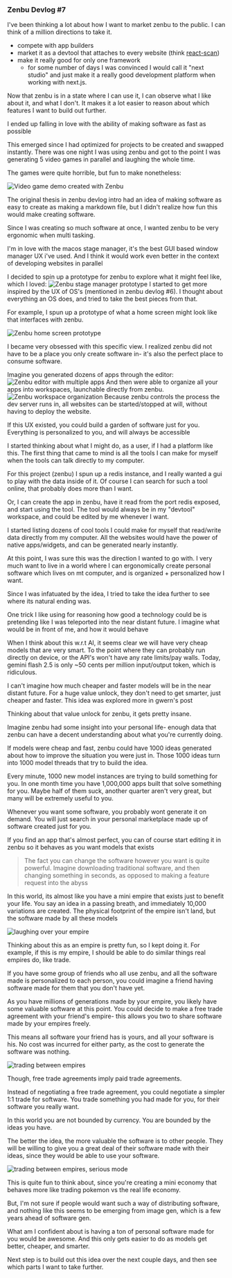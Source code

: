 
### Zenbu Devlog #7



I've been thinking a lot about how I want to market zenbu to the public. I can think of a million directions to take it.

- compete with app builders
- market it as a devtool that attaches to every website (think [react-scan](https://react-scan.com/))
- make it really good for only one framework
	- for some number of days I was convinced I would call it "next studio" and just make it a really good development platform when working with next.js.

Now that zenbu is in a state where I can use it, I can observe what I like about it, and what I don't. It makes it a lot easier to reason about which features I want to build out further.

I ended up falling in love with the ability of making software as fast as possible

This emerged since I had optimized for projects to be created and swapped instantly. There was one night I was using zenbu and got to the point I was generating 5 video games in parallel and laughing the whole time.

The games were quite horrible, but fun to make nonetheless:

<Image src="/devlog/7/game.gif" alt="Video game demo created with Zenbu" width={200} height={450} />



The original thesis in <Link href="/blog/zenbu-devlog-intro">zenbu devlog intro</Link> had an idea of making software as easy to create as making a markdown file, but I didn't realize how fun this would make creating software.

Since I was creating so much software at once, I wanted zenbu to be very ergonomic when multi tasking.

I'm in love with the macos stage manager, it's the best GUI based window manager UX i've used. And I think it would work even better in the context of developing websites in parallel

I decided to spin up a prototype for zenbu to explore what it might feel like, which I loved:
<Image src="/devlog/7/stage-manager-demo.gif" alt="Zenbu stage manager prototype" width={800} height={450} />
I started to get more inspired by the UX of OS's (mentioned in <Link href="/blog/zenbu-devlog-6">zenbu devlog #6</Link>). I thought about everything an OS does, and tried to take the best pieces from that.

For example, I spun up a prototype of what a home screen might look like that interfaces with zenbu.

<Image src="/devlog/7/home.png" alt="Zenbu home screen prototype" width={800} height={450} />

I became very obsessed with this specific view. I realized zenbu did not have to be a place you only create software in- it's also the perfect place to consume software.

Imagine you generated dozens of apps through the editor:
<Image src="/devlog/7/editor.png" alt="Zenbu editor with multiple apps" width={800} height={450} />
And then were able to organize all your apps into workspaces, launchable directly from zenbu.
<Image src="/devlog/7/workspace.png" alt="Zenbu workspace organization" width={800} height={450} />
Because zenbu controls the process the dev server runs in, all websites can be started/stopped at will, without having to deploy the website.

If this UX existed, you could build a garden of software just for you. Everything is personalized to you, and will always be accessible

I started thinking about what I might do, as a user, if I had a platform like this. The first thing that came to mind is all the tools I can make for myself when the tools can talk directly to my computer.

For this project (zenbu) I spun up a redis instance, and I really wanted a gui to play with the data inside of it. Of course I can search for such a tool online, that probably does more than I want. 

Or, I can create the app in zenbu, have it read from the port redis exposed, and start using the tool. The tool would always be in my "devtool" workspace, and could be edited by me whenever I want.

I started listing dozens of cool tools I could make for myself that read/write data directly from my computer. All the websites would have the power of native apps/widgets, and can be generated nearly instantly. 

At this point, I was sure this was the direction I wanted to go with. I very much want to live in a world where I can ergonomically create personal software which lives on mt computer, and is organized + personalized how I want.

Since I was infatuated by the idea, I tried to take the idea further to see where its natural ending was.

One trick I like using for reasoning how good a technology could be is pretending like I was teleported into the near distant future. I imagine what would be in front of me, and how it would behave

When I think about this w.r.t AI, it seems clear we will have very cheap models that are very smart. To the point where they can probably run directly on device, or the API's won't have any rate limits/pay walls. Today, gemini flash 2.5 is only ~50 cents per million input/output token, which is ridiculous. 

I can't imagine how much cheaper and faster models will be in the near distant future. For a huge value unlock, they don't need to get smarter, just cheaper and faster. This idea was explored more in <Link href="https://gwern.net/blog/2025/llms-can-be-faster">gwern's post</Link>

Thinking about that value unlock for zenbu, it gets pretty insane.

Imagine zenbu had some insight into your personal life- enough data that zenbu can have a decent understanding about what you're currently doing.

If models were cheap and fast, zenbu could have 1000 ideas generated about how to improve the situation you were just in. Those 1000 ideas turn into 1000 model threads that try to build the idea.

Every minute, 1000 new model instances are trying to build something for you. In one month time you have 1,000,000 apps built that solve something for you. Maybe half of them suck, another quarter aren't very great, but many will be extremely useful to you.

Whenever you want some software, you probably wont generate it on demand. You will just search in your personal marketplace made up of software created just for you.

If you find an app that's almost perfect, you can of course start editing it in zenbu so it behaves as you want
models that exists 
> The fact you can change the software however you want is quite powerful. Imagine downloading traditional software, and then changing something in seconds, as opposed to making a feature request into the abyss 


In this world, its almost like you have a mini empire that exists just to benefit your life. You say an idea in a passing breath, and immediately 10,000 variations are created. The physical footprint of the empire isn't land, but the software made by all these models


<Image src="/devlog/7/empire.png" alt="laughing over your empire" width={300} height={450} />


Thinking about this as an empire is pretty fun, so I kept doing it. For example, if this is my empire, I should be able to do similar things real empires do, like trade.

If you have some group of friends who all use zenbu, and all the software made is personalized to each person, you could imagine a friend having software made for them that you don't have yet.

As you have millions of generations made by your empire, you likely have some valuable software at this point. You could decide to make a free trade agreement with your friend's empire- this allows you two to share software made by your empires freely.

This means all software your friend has is yours, and all your software is his. No cost was incurred for either party, as the cost to generate the software was nothing. 


<Image src="/devlog/7/trade.png" alt="trading between empires" width={400} height={500} />

Though, free trade agreements imply paid trade agreements. 

Instead of negotiating a free trade agreement, you could negotiate a simpler 1:1 trade for software. You trade something you had made for you, for their software you really want.

In this world you are not bounded by currency. You are bounded by the ideas you have.

The better the idea, the more valuable the software is to other people. They will be willing to give you a great deal of their software made with their ideas, since they would be able to use your software.

<Image src="/devlog/7/barter.png" alt="trading between empires, serious mode" width={400} height={500} />

This is quite fun to think about, since you're creating a mini economy that behaves more like trading pokemon vs the real life economy. 

But,  I'm not sure if people would want such a way of distributing software, and nothing like this seems to be emerging from image gen, which is a few years ahead of software gen.

What am I confident about is having a ton of personal software made for you would be awesome. And this only gets easier to do as models get better, cheaper, and smarter.

Next step is to build out this idea over the next couple days, and then see which parts I want to take further.